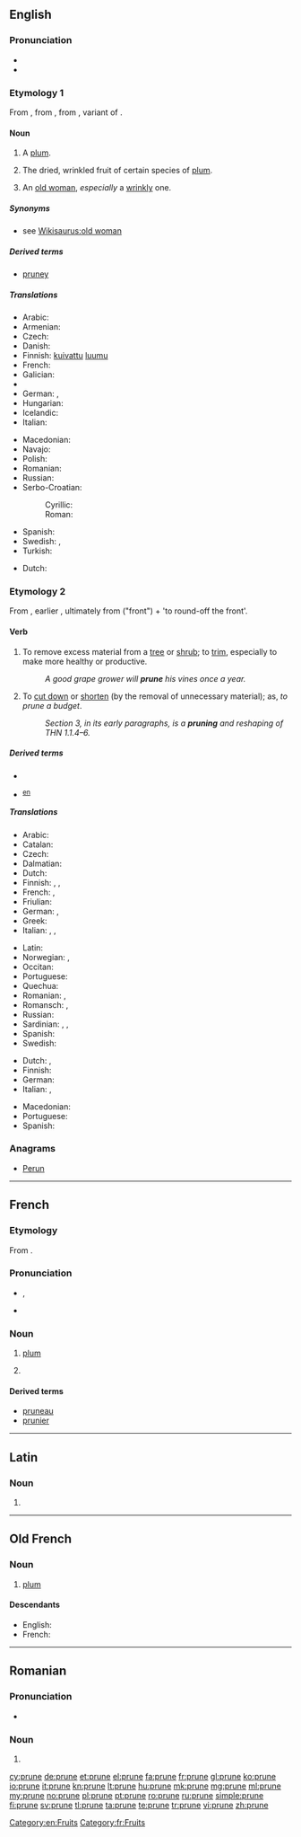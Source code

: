 ==English==
{{wikipedia}}

===Pronunciation===
* {{IPA|/pɹuːn/}}
* {{rhymes|uːn}}

===Etymology 1===
From {{etyl|fro}} {{term|prune|lang=fro}}, from {{etyl|la}} {{term|prunum|prūnum|lang=la}}, from {{etyl|grc}} {{term|sc=polytonic|προῦνον|tr=prounon|lang=grc}}, variant of {{term|sc=polytonic|προῦμνον|tr=proumnon||plum|lang=grc}}.

====Noun====
{{en-noun}}

# {{obsolete}} A [[plum]].
# The dried, wrinkled fruit of certain species of [[plum]].
# {{slang}} An [[old woman]], ''especially'' a [[wrinkly]] one.

=====Synonyms=====
* see [[Wikisaurus:old woman]]

=====Derived terms=====
* [[pruney]]

=====Translations=====
{{trans-see|plum}}

{{trans-top|dried plum}}
* Arabic: {{t-|ar|أجاص|sc=Arab|tr=’ajāṣ}}
* Armenian: {{t-|hy|սալորաչիր|tr=saloračir|sc=Armn}}
* Czech: {{t-|cs|sušená švestka|f}}
* Danish: {{t-|da|sveske|c}}
* Finnish: [[kuivattu]] [[luumu]]
* French: {{t+|fr|pruneau|m}}
* Galician: {{t|gl|ameixa secada|f}}
* {{trreq|Georgian}}
* German: {{t-|de|Backpflaume|f}}, {{t-|de|Trockenpflaume|f}}
* Hungarian: {{t+|hu|aszalt szilva}}
* Icelandic: {{t|is|sveskja|f}}
* Italian: {{t-|it|prugna secca|f}}
{{trans-mid}}
* Macedonian: {{t-|mk|сува слива|f|tr=súva slíva|sc=Cyrl}}
* Navajo: {{tø|nv|chʼil naʼatłʼoʼiitsoh}}
* Polish: {{t-|pl|suszona śliwka|f}}
* Romanian: {{t-|ro|prună uscată|f}}
* Russian: {{t+|ru|чернослив|sc=Cyrl}}
* Serbo-Croatian:
*: Cyrillic: {{t-|sh|сува шљива|f|sc=Cyrl}}
*: Roman: {{t-|sh|suva šljiva|f}}
* Spanish: {{t-|es|ciruela pasa|f}}
* Swedish: {{t-|sv|katrinplommon|n}}, {{t-|sv|sviskon|n}}
* Turkish: {{t+|tr|kuru erik}}
{{trans-bottom}}

{{trans-top|old woman}}
* Dutch: {{t+|nl|besje|n}}
{{trans-mid}}
{{trans-bottom}}

===Etymology 2===
From {{etyl|fro}} {{term|proignier||to trim the feathers with the beak|lang=fro}}, earlier {{term|prooignier|lang=fro}}, ultimately from {{etyl|la}} {{term|pro-|lang=la}} ("front") + {{term|rotundus||round|lang=la}} 'to round-off the front'.

====Verb====
{{en-verb|prun|ing}}

# {{transitive}} To remove excess material from a [[tree]] or [[shrub]]; to [[trim]], especially to make more healthy or productive.
#: ''A good grape grower will '''prune''' his vines once a year.''
# {{transitive|figuratively}} To [[cut down]] or [[shorten]] (by the removal of unnecessary material); as, ''to prune a budget''.
#: ''Section 3, in its early paragraphs, is a '''pruning''' and reshaping of THN 1.1.4–6.''

=====Derived terms=====
* {{l|en|pruning}}
* {{l|en|alpha-beta pruning}} <sup>[[w:en:Alpha-beta pruning|en]]</sup>

=====Translations=====
{{trans-top|trim a tree or shrub}}
* Arabic: {{t-|ar|خوخ مجفف|sc=Arab}}
* Catalan: {{t+|ca|podar}}
* Czech: {{t-|cs|prořezat}}
* Dalmatian: {{tø|dlm|potuor}}
* Dutch: {{t+|nl|snoeien}}
* Finnish: {{t-|fi|karsia}}, {{t+|fi|oksia}}, {{t+|fi|vesoa}}
* French: {{t+|fr|élaguer}}, {{t+|fr|émonder}}
* Friulian: {{tø|fur|cerpî}}
* German: {{t-|de|ausschneiden}}, {{t+|de|schneiden}}
* Greek: {{t+|el|κλαδεύω|tr=kladévo|sc=Grek}}
* Italian: {{t+|it|potare}}, {{t+|it|ridurre}}, {{t-|it|sfoltire}}
{{trans-mid}}
* Latin: {{t-|la|pampino|alt=pampinō}}
* Norwegian: {{t-|no|beskjære}}, {{t-|no|kviste}}
* Occitan: {{t+|oc|podar}}
* Portuguese: {{t-|pt|podar}}
* Quechua: {{t|qu|ch'aphranay}}
* Romanian: {{t-|ro|curăță}}, {{t-|ro|emonda}}
* Romansch: {{t-|rm|tagliar giu}}, {{t-|rm|tschancunar}}
* Russian: {{t-|ru|прореживать|tr=proregivat|sc=Cyrl}}
* Sardinian: {{t-|sc|pudai}}, {{t-|sc|pudare}}, {{t-|sc|putare}}
* Spanish: {{t+|es|podar}}
* Swedish: {{t+|sv|ansa}}
{{trans-bottom}}

{{trans-top|(figuratively) cut down or shorten}}
* Dutch: {{t-|nl|inkorten}}, {{t+|nl|snoeien}}
* Finnish: {{t-|fi|karsia}}
* German: {{t+|de|beschneiden}}
* Italian: {{t+|it|accorciare}}, {{t+|it|ridurre}}
{{trans-mid}}
* Macedonian: {{t-|mk|кастри|tr=kástri|sc=Cyrl}}
* Portuguese: {{t-|pt|podar}}
* Spanish: {{t+|es|podar}}
{{trans-bottom}}

===Anagrams===
* [[Perun#English|Perun]]

[[Category:en:Fruits]]

----

==French==
{{wikipedia|lang=fr|dab=prune}}

===Etymology===
From {{etyl|la|fr}} {{term|pruna|lang=la}}.

===Pronunciation===
* {{IPA|/pʀyn/|lang=fr}}, {{X-SAMPA|/pRyn/}}
* {{audio|Fr-prune.ogg|audio}}

===Noun===
{{fr-noun|f}}

# [[plum]]
# {{slang|lang=fr}} {{l|en|ticket|gloss=traffic citation}}

====Derived terms====
* [[pruneau]]
* [[prunier]]

[[Category:fr:Fruits]]

----

==Latin==

===Noun===
{{la-noun-form|prūne}}

# {{inflection of|prunus|prūnus|voc|s|lang=la}}

----

==Old French==

===Noun===
{{fro-noun|f}}

# [[plum]] {{gloss|fruit}}

====Descendants====
* English: {{l|en|prune}}
* French: {{l|fr|prune}}

----

==Romanian==

===Pronunciation===
* {{IPA|/ˈpru.ne/|lang=ro}}

===Noun===
{{head|ro|plural}}

# {{plural of|prună|lang=ro}}

[[cy:prune]]
[[de:prune]]
[[et:prune]]
[[el:prune]]
[[fa:prune]]
[[fr:prune]]
[[gl:prune]]
[[ko:prune]]
[[io:prune]]
[[it:prune]]
[[kn:prune]]
[[lt:prune]]
[[hu:prune]]
[[mk:prune]]
[[mg:prune]]
[[ml:prune]]
[[my:prune]]
[[no:prune]]
[[pl:prune]]
[[pt:prune]]
[[ro:prune]]
[[ru:prune]]
[[simple:prune]]
[[fi:prune]]
[[sv:prune]]
[[tl:prune]]
[[ta:prune]]
[[te:prune]]
[[tr:prune]]
[[vi:prune]]
[[zh:prune]]